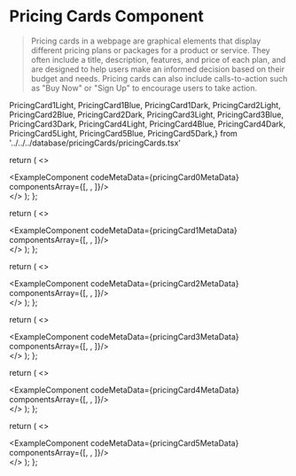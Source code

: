 # Pricing Cards Component

> Pricing cards in a webpage are graphical elements that display different pricing plans or packages for a product or service. They often include a title, description, features, and price of each plan, and are designed to help users make an informed decision based on their budget and needs. Pricing cards can also include calls-to-action such as "Buy Now" or "Sign Up" to encourage users to take action.

PricingCard1Light, PricingCard1Blue, PricingCard1Dark,
PricingCard2Light, PricingCard2Blue, PricingCard2Dark,
PricingCard3Light, PricingCard3Blue, PricingCard3Dark,
PricingCard4Light, PricingCard4Blue, PricingCard4Dark,
PricingCard5Light, PricingCard5Blue, PricingCard5Dark,} from '../../../database/pricingCards/pricingCards.tsx'



  return (
    <>
    <div className='mb-20'>
        <ExampleComponent codeMetaData={pricingCard0MetaData} componentsArray={[<PricingCard0Light />, <PricingCard0Blue/>, <PricingCard0Dark/>]}/>
    </div>
    </>
  );
};

<PricingCard0/>


  return (
    <>
    <div className='mb-20'>
        <ExampleComponent codeMetaData={pricingCard1MetaData} componentsArray={[<PricingCard1Light />, <PricingCard1Blue/>, <PricingCard1Dark/>]}/>
    </div>
    </>
  );
};

<PricingCard1/>


  return (
    <>
    <div className='mb-20'>
        <ExampleComponent codeMetaData={pricingCard2MetaData} componentsArray={[<PricingCard2Light />, <PricingCard2Blue/>, <PricingCard2Dark/>]}/>
    </div>
    </>
  );
};

<PricingCard2/>


  return (
    <>
    <div className='mb-20'>
        <ExampleComponent codeMetaData={pricingCard3MetaData} componentsArray={[<PricingCard3Light />, <PricingCard3Blue/>, <PricingCard3Dark/>]}/>
    </div>
    </>
  );
};

<PricingCard3/>


  return (
    <>
    <div className='mb-20'>
        <ExampleComponent codeMetaData={pricingCard4MetaData} componentsArray={[<PricingCard4Light />, <PricingCard4Blue/>, <PricingCard4Dark/>]}/>
    </div>
    </>
  );
};

<PricingCard4/>


  return (
    <>
    <div className='mb-20'>
        <ExampleComponent codeMetaData={pricingCard5MetaData} componentsArray={[<PricingCard5Light />, <PricingCard5Blue/>, <PricingCard5Dark/>]}/>
    </div>
    </>
  );
};

<PricingCard5/>